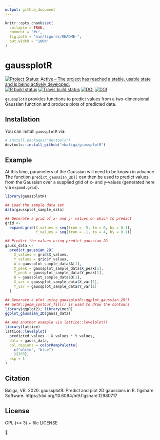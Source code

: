 ---
output: github_document
---

<!-- README.md is generated from README.Rmd. Please edit that file -->

```{r opts, include = FALSE}
knitr::opts_chunk$set(
  collapse = TRUE,
  comment = "#>",
  fig.path = "man/figures/README-",
  out.width = "100%"
)
```

# gaussplotR

<!-- badges: start -->
[![Project Status: Active – The project has reached a stable, usable state and is being actively developed.](https://www.repostatus.org/badges/latest/active.svg)](https://www.repostatus.org/#active)
[![R build status](https://github.com/vbaliga/gaussplotR/workflows/R-CMD-check/badge.svg)](https://github.com/vbaliga/gaussplotR/actions)
[![Travis build status](https://travis-ci.org/vbaliga/gaussplotR.svg?branch=master)](https://travis-ci.org/vbaliga/gaussplotR)
[![DOI](https://zenodo.org/badge/DOI/10.5281/zenodo.4041073.svg)](https://doi.org/10.5281/zenodo.4041073)
[![DOI](https://img.shields.io/badge/10.6084/m9.figshare.12980717-blue.svg?style=flat&labelColor=gainsboro&logoWidth=40&logo=data%3Aimage%2Fpng%3Bbase64%2CiVBORw0KGgoAAAANSUhEUgAAAFAAAAAZCAYAAACmRqkJAAAKi0lEQVR4Ae3ZaVBUV97H8evuE0EfH32MmkcfoyAuGjXKgkvMaFRAFuiloemWvRuEXlgEBREXBYJiXAQUFeKocUniQiKogAJhQWwWENDEjLNYvjFLzUzNkplEZb5kTme6nCRjKlOpSZlb9SmL2%2Ffcuv3re87%2FnKP0TYfOcslqPMbt63xBKuh09MTxgi7HKT1Sj1TvKp%2BMkZB6%2FXT8c4AjUYPyVdfb7Qs6HTIJ8EHe7Ul%2B152CphDabRQ0uMr7%2FRQgh%2B8qU6%2FBiPDVGv0jq0uGE94b0ZZ3j%2B25MTetoMsh%2FWD91OBqT9%2Fsehd5EqGV17nKMzTqOHvaRMMLEp7qACfinq%2FW1BBx5ZxB13x5X3Jr1v%2Fz9pUcaHU63PiicjrhvXfNRbY1Th49Q6Y1vu6zyqSjzX3aVIgf4OkKToxhgxpd5OMzV0bYE4CRN1Chu34pnTfwnV03FiTlfzDRXBHo6dfgIq8sX6ByV6vjthGc0UdrrPPVGFQBxlSjzJQWENVUZkebceiLpyM8IZSx7O7Zl4JivUNMZX5h8Rt4%2B2L0llKfgu6JKa%2BXvpB5bZ48%2Ba3F6lil2pDkE2rODzCsU0VUnNFHNZQqdS3lx3Utl%2FMILQcfYt5TEeC1GSprgAq0XlgYGLQyxJTlr0uK0DVX7E5s2ZtOgHvLw5fLK9xVmcqguEj%2F2LXbwsvPBkZZKl4j5NcIKinaUsLbejFWZ7m8Do2cmwnb4cFqArRwx3TEYzi%2Bz7DTD0uhxnj8cAEWWUZK%2BTcdhh4pmTWUsW01Y1uCUmNY7Rtqzo5svJSS0poVXtg6yVj7sn9qunek3j8xPVXXeMFoaDkev6lDF7ene7Y5r2taNAXmEBXaP69zevaOjuUeeZ0zhzJuPsM5CdYvOhZVqBMhBqIVDt8zwGdQjR4of9AA%2BXJjUFpww7GodnHAQca4srDAWCXjW3pETal%2BbfumuOLKqSm17vIQtWr1Uu3JYy6JbXuXFbRN1R8pm5byxtG5CcdOz9EUVc7I5IeQEWQ7wWVwzwrsRn%2BbAFeiCxNsKv5Y9P03BFgjAlT90AGOQy2T47fObl00ocFZHl%2B2UGXw0RjzNUWHTPFthckHWh18al8KsGuaFigVVzlKuY%2BG9z37qvuoGlelpsJVldrgrFjbOE%2BeWe8uW18W84qCqc4s7tmCIgzI75hs%2FaJKNFu7rF%2BIIIhr%2BmIQ%2Btn8LQkDMQOeWAYnDHgsQI3NNU7W9j4h5t72o%2FEyvLEQ%2F%2Bu7ymzbOxbCAeOxAgtghz6YgOVYiufEOUlqu0M37ho%2BYn%2FnpJT8bsejVSt90uqdFdlGmV7hF7cuWXetNCShLX%2BI3nKhN%2ByvCs%2Bs6GQpWB33fzKNQR%2BqWr022yvc94q7spBCY%2Bbzkou6ZfJNPf89ZN%2FdidYHnIsKfIzjCMIc7MAwSJiMPFxGMcKQixGwx07R%2FiEe4CNsxFCbAJvwifj8LkIgYRHa8Lm47jNY8AokmMS5NryPh%2FijOB%2BOX4h7foEuyPHlisMtylJpzu1YspkQ36YbLqnx8F1X4abaqmYs9DGmLlrk4CE9XlHlKZskxfpt%2FUJLzyhV23dG%2BITF72fqo9njEaokwIu8lSbG1N4wx273CrP%2B%2BjniQVZhGrzQjlEioFIRcjDM6MIdjBVtHogvl4W9qIX8sTfwU5SgU%2FzdhdGYLcJ9BzvRID6vgx2SxN8PUI9KnIEWH4n7FuIo%2FoRfYV5vMMV4wHRFs%2BvG%2FKl05ZrDVdP11T7eulK3oNQcz%2FAXcj3DpMePjO44KetDL2lDh%2FmV1S3nNoeWnJb7RSXmMJl%2BI0GmH13rKs8lvEdQwfoWKmCxdmGbAEdgAW5jFiQhBb8WXSYTPSjGCBHaMPR5LMANkOCM%2B%2FgD3MS5Z8W1ElzwW3HNJCSI9tcw2ub%2BO8T5LPTBQBy1nusNcB7ztximI1sIsSSzXb04v3vyusJmx63nMufHXlV6LvpEShDd9x%2FHFYWXVPuSX7%2FD7zmpcjuWRupbyvaHnj8Z7BNsUFCArm70iTRcd5bFEN7oxwJs%2FpoA%2FwfBaLJ2Z2EFbmEsNKL7fYYPUI9DIqj%2Fsgkw0CasW%2BL6RbBDFI7gTZSKzz6Gk02AJ23G3QF4xybYU8INce6s5CJNlTyXhYwKv%2FRWMiEeimquzIhrPpGzuSNCsbvLec2%2Brpmh2e0yu%2FxOp96wv6p8X0xeIZW5Bo2%2F6ucdvb%2FdMWVDm8lX11pRpD16OJ6VyZsrQ8yK%2BVFJ9h4UhwEHDj5JgGE23UkSfoZujMMzSESNCPBT9KAFjqi2rcIYZRPgYmzDQ9xDLSz4%2FGsCPIE%2BNkWrTJy%2FhRrRthpVyJJExbnmG2I%2B6x%2BT%2FHxYyQkzQfJGlufpWy6bYlvPUEgu%2BHlHJA5boo7rE3blnBR7r6mv%2BvCBMYEag%2Faqsyr1%2BIk5a%2Fd2z9zGBDpZ31qulCWk9443Hfg5BuJJAgxAG0ZBEmS4DZ7RKIliMVi0d8UvRUCeuPoNAf4Z%2FmgV13pAwiwR3iffFKBQJM5noB%2F6Y5h45v7Wwf0cDtD1DlMIeiugWmZOy5Cv3RgjX7%2FF4GdMXasOjgurmqdafqpojltml9IjvOJ8NMu9lNL5gQmXdMu0BTefz8loMyoJvivs3VMZvhpjqaig%2FZ8gwJGYIsIKRh%2FY4wh%2Bg%2FGQoxYbREgZ%2BB3uww1V3xKgN%2BrwCNtF4Pvx8NveQCEYX%2BAukhCIYuHZLy%2FyDjHbJQfo7PTK1dEBWqPBX2vS%2B2hNW1XquDURypiwXStCjVWuyrSKQC%2FdoUaHtOT2HENoyal4b40x7rK7ylip9NIV3Jy0P6fD24fl3Ra6uoe3PNqOH2Pw3x%2FC8K8CHIU%2BIpQ7OI8yNOJ9TMJO%2FAU9Nn6PjRiGmm%2FpwgsRLQpKjwjuU%2Fz1CQK0R4G4T4%2FwCHWYKlmcA6xr4SA2EzobXeUa9vh21LgpdKxK8hqd5RsaXWS7S9YvlhU2O7ya3ekXrm%2B9lK3KzFH6a4y5V92Ve5hkM4d02EShMestZekE2IxZX7MWdkAgBtmsi9U2lXEwliAOK%2BGLTowThWIZkrEVSSKYgegPOUxwtFmdaBGLsRgg2qeKtosQDh2GYzbisUIEaPvcQ8T5VGzCKowBk2I3mTVALe4wd4tumKcoaZirSKte4RtVrvXwLrw%2BJXV%2F18Ts3BtLEmOaS0yRtRdMfpGJhTKNMbDJWR5V7eEbUNDtcIQAd1PJMwnuJl6E9KQHY7AAHkzQoBkj8B%2B%2FpTWQ4Maezne1P3x1esLBuqmB%2BbccNhJMGetbM%2BGZIi1V%2FoRyOXB77sKVWuPmrd4RBvYQm9ihVue%2F7xDPGljB50MoJmO%2By36gCGsQovCyCGwOarD9R7PLLXZOJjKZvse%2FDQQSvffG7F1rWrZPiLKUX2DPr1hbfHAKb0kDBSeTed5MQj94Pn1xBMvA%2B2IDYTAkcXzXANPRjHq04ACeFeH9aAIcBC3LOq%2FY5pPDeYtO4yRTmzUhbx9LozCEea8ybaHoxDNmVtPltxSVzxhCm3Asg4Tvs683Aa5wwkD8qP9XbgQqUbb6Tp09U5Os3rWiV4jZv2OuvxPdvht70RfST8fjATZd7P33OYzxZ%2FdF7FwcgqPU0yMR2vMYDulpDfBvw%2BGCdBePpq8AAAAASUVORK5CYII%3D)](http://dx.doi.org/10.6084/m9.figshare.12980717)
<!-- badges: end -->

`gaussplotR` provides functions to predict values from a two-dimensional
Gaussian function and produce plots of predicted data.

## Installation

You can install `gaussplotR` via:

``` r
# install.packages("devtools")
devtools::install_github("vbaliga/gaussplotR")
```

## Example

At this time, parameters of the Gaussian will need to be known in advance. 
The function `predict_gaussian_2D()` can then be used to predict values from
the Gaussian over a supplied grid of x- and y-values (generated here via 
`expand.grid`). 

```{r example}
library(gaussplotR)

## Load the sample data set
data(gaussplot_sample_data)

## Generate a grid of x- and y- values on which to predict
grid <-
  expand.grid(X_values = seq(from = -5, to = 0, by = 0.1),
              Y_values = seq(from = -1, to = 4, by = 0.1))

## Predict the values using predict_gaussian_2D
gauss_data <-
  predict_gaussian_2D(
    X_values = grid$X_values,
    Y_values = grid$Y_values,
    A = gaussplot_sample_data$A[1],
    X_peak = gaussplot_sample_data$X_peak[1],
    Y_peak = gaussplot_sample_data$Y_peak[1],
    Q = gaussplot_sample_data$Q[1],
    X_var = gaussplot_sample_data$X_var[1],
    Y_var = gaussplot_sample_data$Y_var[1]
  )

## Generate a plot using gaussplotR::ggplot_gaussian_2D()
## metR::geom_contour_fill() is used to draw the contours
library(ggplot2); library(metR)
ggplot_gaussian_2D(gauss_data)

## And another example via lattice::levelplot()
library(lattice)
lattice::levelplot(
  predicted_values ~ X_values * Y_values,
  data = gauss_data,
  col.regions = colorRampPalette(
    c("white", "blue")
    )(100),
  asp = 1
)
```

## Citation

Baliga, VB. 2020. gaussplotR: Predict and plot 2D gaussians in R. figshare.
Software. https://doi.org/10.6084/m9.figshare.12980717

## License

GPL (>= 3) + file LICENSE

🐢
